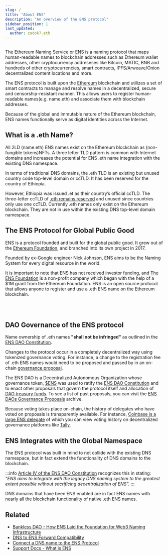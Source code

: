 ```yaml
---
slug: /
title: "About ENS"
description: "An overview of the ENS protocol"
sidebar_position: 1
last_updated:
  author: zadok7.eth
---
```


<div align='center'>
  <Image img="/img/dnstoens/ens-logo-medium.png" width="500px"/>
</div>

The Ethereum Naming Service or [ENS](https://ens.domains) is a naming protocol that maps human-readable names to blockchain addresses such as Ethereum wallet addresses, other cryptocurrency addreseses like Bitcoin, MATIC, BNB and hundreds of other cryptocurrencies, smart contracts, IPFS/Arweave/Onion decentralized content locations and more.

The ENS protocol is built upon the [Ethereum](https://ethereum.org/en/what-is-ethereum/) blockchain and utilizes a set of smart contracts to manage and resolve names in a decentralized, secure and censorship-resistant manner. This allows users to register human-readable names(e.g. name.eth) and associate them with blockchain addresses.

Because of the global and immutable nature of the Ethereum blockchain, ENS names functionally serve as digital identities across the Internet.

## What is a .eth Name?

All 2LD (name.eth) ENS names exist on the Ethereum blockchain as (non-fungible tokens)NFTs. A three letter TLD pattern is common with Internet domains and increases the potential for ENS .eth name integration with the existing DNS namespace.

In terms of traditional DNS domains, the .eth TLD is an existing but unused country code top-level domain or ccTLD. It has been reserved for the country of Ethiopia.

However, Ethiopia was issued .et as their country’s official ccTLD. The three-letter ccTLD of [.eth remains reserved](https://en.wikipedia.org/wiki/ISO_3166-1_alpha-3#Officially_assigned_code_elements) and unused since countries only use one ccTLD. Currently .eth names only exist on the Ethereum blockchain. They are not in use within the existing DNS top-level domain namespace. 

## The ENS Protocol for Global Public Good

ENS is a protocol founded and built for the global public good. It grew out of the [Ethereum Foundation](https://ethereum.foundation), and branched into its own project in 2017.

Founded by ex-Google engineer Nick Johnson, ENS aims to be the Naming System for every digital resource in the world.

It is important to note that ENS has not received investor funding, and [The ENS Foundation](https://docs.ens.domains/v/governance/the-ens-foundation) is a non-profit company which began with the help of a $1M grant from the Ethereum Foundation. ENS is an open source protocol that allows anyone to register and use a .eth ENS name on the Ethereum blockchain.

<br/>
<div align="center">
  <Image img="/img/dnstoens/world-map-small.png"/>
</div>
<br/>

## DAO Governance of the ENS protocol

Name ownership of .eth names **"shall not be infringed"** as outlined in the [ENS DAO Constitution](https://docs.ens.domains/v/governance/ens-dao-constitution#i.-name-ownership-shall-not-be-infringed).

Changes to the protocol occur in a completely decentralized way using tokenized governance voting. For instance, a change to the registration fee of .eth ENS names would need to be proposed and passed by in an on-chain [governance proposal](https://basics.ensdao.org/proposals).

The ENS DAO is a Decentralized Autonomous Organization whose governance token, [$ENS](https://coinmarketcap.com/currencies/ethereum-name-service/) was used to ratify the [ENS DAO Constitution](https://basics.ensdao.org/ensdao-constitution) and to enact other proposals that govern the protocol itself and allocation of [DAO treasury funds](https://basics.ensdao.org/protocol-revenue). To see a list of past proposals, you can visit the [ENS DAOs Governance Proposals](https://docs.ens.domains/v/governance/governance-proposals) archive. 

Because voting takes place on-chain, the history of delegates who have voted on proposals is transparently available. For instance, [Coinbase is a large ENS delegate](https://www.tally.xyz/profile/coinbase.eth?governanceId=eip155:1:0x323A76393544d5ecca80cd6ef2A560C6a395b7E3) of which you can view voting history on decentralized governance platforms like [Tally](https://tally.xyz).


## ENS Integrates with the Global Namespace

The ENS protocol was built in mind to not collide with the existing DNS namespace, but in fact extend the functionality of DNS domains to the blockchain.

:::info
[Article IV of the ENS DAO Constitution](https://docs.ens.domains/v/governance/ens-dao-constitution#iv.-ens-integrates-with-the-global-namespace) recognizes this in stating:  
_"ENS aims to integrate with the legacy DNS naming system to the greatest extent possible without sacrificing decentralization of ENS"._
:::

DNS domains that have been ENS enabled are in fact ENS names with nearly all the blockchain functionality of native .eth ENS names.

## Related

* [Bankless DAO - How ENS Laid the Foundation for Web3 Naming Infrastructure](https://www.youtube.com/watch?v=ZxI30i9U00w)
* [DNS to ENS Forward Compatibility](/dnstoens/intro/dns-to-ens-forward)
* [Connect a DNS name to the ENS Protocol](/dnstoens/importguide/connect-dns-to-ens)
* [Support Docs - What is ENS](https://support.ens.domains/docs/core/what-is-ens)
